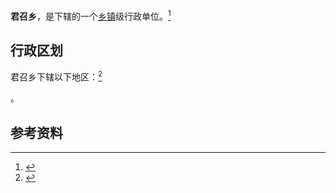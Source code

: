 {{中国乡级行政区|41/01/85/203/000}}

'''君召乡'''，是{{PRC admin/fullname|41/01/85/203/000|3}}下辖的一个[[乡镇|乡镇]]级行政单位。<ref>{{PRC admin/ref sgc|{{PRC admin/parent|41/01/85/203/000}}}}</ref>

== 行政区划 ==

君召乡下辖以下地区：<ref>{{PRC admin/ref sgc|41/01/85/203/000}}</ref>

{{PRC admin/children|41/01/85/203/000}}。

== 参考资料 ==

{{reflist}}

{{行政区划小作品}}
{{PRC admin/navcat|41/01/85/203/000}}